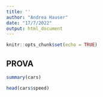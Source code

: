 ```yaml
---
title: ''
author: "Andrea Hauser"
date: "17/7/2022"
output: html_document
---
```


```r
knitr::opts_chunk$set(echo = TRUE)
```

## PROVA

```r
summary(cars)
```


```r
head(cars$speed)
```

